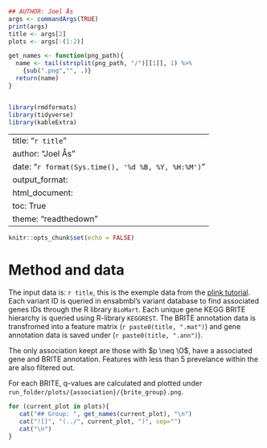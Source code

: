 ```r
## AUTHOR: Joel Ås
args <- commandArgs(TRUE)
print(args)
title <- args[2]
plots <- args[-(1:2)]

get_names <- function(png_path){
  name <- tail(strsplit(png_path, "/")[[1]], 1) %>% 
    {sub(".png","", .)}
  return(name)
}


library(rmdformats)
library(tidyverse)
library(kableExtra)
```

---
title: "`r title`"
author: "Joel Ås"
date: "`r format(Sys.time(), '%d %B, %Y, %H:%M')`"
output_format:
    html_document:
        toc: True
        theme: "readthedown"
---

```r
knitr::opts_chunk$set(echo = FALSE)
```

# Method and data
The input data is: `r title`, this is the exemple data from the [plink tutorial](http://zzz.bwh.harvard.edu/plink/tutorial.shtml). Each variant ID is queried in ensabmbl's variant database to find associated genes IDs through the R library `BioMart`. Each unique gene KEGG BRITE hierarchy is queried using R-library `KEGGREST`. The BRITE annotation data is transfromed into a feature matrix (`r paste0(title, ".mat")`) and gene annotation data is saved under (`r paste0(title, ".ann")`).

The only association keept are those with $p \neq \O$, have a associated gene and BRITE annotation. Features with less than $5 %$ prevelance within the are also filtered out.

For each BRITE, q-values are calculated and plotted under `run_folder/plots/{association}/{brite_group}.png`.


```r
for (current_plot in plots){ 
   cat("## Group: ", get_names(current_plot), "\n") 
   cat("![]", "(../", current_plot, ")", sep="")
   cat("\n")
}
```
